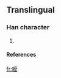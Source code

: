==Translingual==
===Han character===
{{Han char|rn=30|rad=口|as=14|sn=17|four=|canj=口戈木戈 (RIDI)}}
# {{defn|Han|sort=口14}}
====References====
{{Han ref|kx=0212.191|hdz=10697.031|uh=5692|ud=22162}}

[[fr:嚒]]